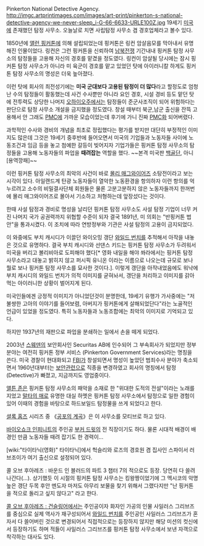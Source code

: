Pinkerton National Detective Agency.
http://imgc.artprintimages.com/images/art-print/pinkerton-s-national-detective-agency-we-never-sleep_i-G-66-6633-URLE100Z.jpg
19세기 [[미국]]에 존재했던 탐정 사무소. 오늘날로 치면 사립탐정 사무소 겸 경호업체라고 볼수 있다.

1850년에 [[앨런 핑커톤]]에 의해 설립되었는데 핑커톤은 링컨 암살음모를 막아내서 유명해진 인물이었다. 링컨은 그런 핑커톤을 신뢰하여 [[남북전쟁]] 기간내내 핑커톤 탐정 사무소의 탐정들을 고용해 자신의 경호를 맡겼을 정도였다. 링컨이 암살될 당시에는 잠시 핑커톤 탐정 사무소가 아니라 미 육군이 경호를 맡고 있었던 탓에 아이러니칼 하게도 핑커톤 탐정 사무소의 명성은 더욱 높아졌다.

이런 탓에 회사의 최전성기에는 '''미국 군대보다 고용된 탐정이 더 많다'''라고 할정도로 엄청난 수의 탐정들이 활동했는데 사건 수사뿐만 아니라 요인 경호, 시설 경비 등도 맡던 탓에 전투력도 상당한 나머지 [[오하이오]]주에서는 탐정들이 준군사조직이 되어 위험하다는 판단으로 탐정 사무소 개설을 금지했을 정도였다. 창설 때부터 북군,남군 출신을 잔뜩 고용해서 안 그래도 [[PMC]]에 가까운 모습이었는데 후기에 가니 진짜 [[PMC]]화 되어버렸다. 

과학적인 수사와 경비의 개념을 최초로 정립했다는 평가를 받지만 대단히 부정적인 이미지도 많은데 그것은 19세기 중후반에 들어오면서 미국의 기업들과 노동자들 사이에 노동조건과 임금 등을 놓고 첨예한 갈등이 빚어지자 기업가들은 핑커톤 탐정 사무소의 탐정들을 고용해 노동자들의 파업을 '''때려잡는''' 역할을 했다. ~~본격 미국판 [[백골단]], 아니 [용역깡패]~~

이런 핑커톤 탐정 사무소의 최악의 사건이 바로 [[몰리 매그와이어즈]] 소탕전이라고 보는 시각이 있다. 아일랜드계 탄광 노동자들이 열악한 노동환경을 항의하자 이런 항의를 억누르려고 소수의 비밀결사단체 회원들은 물론 고분고분하지 않은 노동자들까지 한꺼번에 몰리 매그와이어즈로 몰아서 기소하고 처형하는데 앞장섰다는 것이다.

한때 사설 탐정과 경비로 명성을 날리던 핑커톤 탐정 사무소도 사설 탐정 기업이 너무 커진 나머지 국가 공권력까지 위협할 수준이 되자 결국 1891년, 미 의회는 "반핑커톤 법안"을 통과시켰다. 이 조치에 따라 연방정부와 기관은 사설 탐정의 고용이 금지되었다.

이 와중에도 부치 캐시디가 이끌던 와이오밍 갱단 [[와일드 번치]]를 추적해서 아작을 내놓은 것으로 유명하다. 결국 부치 캐시디와 선댄스 키드는 핑커톤 탐정 사무소가 두려워서 미국을 버리고 볼리비아로 도피해야 했다[* 영화 내일을 해야 쏴라에서는 핑커톤 탐정 사무소라고 대놓고 밝히지 않고 퍼시픽 유니온 이라는 이름으로 나오는데 규모로 보나 뭘로 보나 핑커톤 탐정 사무소를 묘사한 것이다.]. 이렇게 갱단을 아작내었음에도 워낙에 부치 캐시디의 와일드 번치가 의적 이미지를 굳혀놔서, 갱단을 처리하고 이미지를 갉아먹는 아이러니한 상황이 벌어지게 된다. 

미국인들에겐 긍정적 이미지가 아니었던것이 분명한데, 19세기 유행가 가사중에는 "저 불쌍한 고아의 이야기를 들어보렴, 아버지가 핑커톤에게 살해되었단다"라는 노골적인 언급이 있었을 정도였다. 특히 노동자들과 노동조합에는 최악의 이미지로 기억되고 있다.

하지만 1937년의 재판으로 파업을 분쇄하는 일에서 손을 떼게 되었다.

2003년 [[스웨덴]]의 보안회사인 Securitas AB에 인수되어 그 부속회사가 되었지만 정부 분야는 여전히 핑커톤 정부 서비스 (Pinkerton Government Services)라는 명칭을 쓴다. 미국 경찰이 현대화되고 [[FBI]]가 창설되면서 명성이 높았던 범죄수사 분야가 축소되면서 1960년대부터는 [[보안]]관련으로 직종을 변경하였고 회사의 명칭에서 탐정 (Detective)가 빠졌고, 지금까지도 영업중이다.


[[앨튼 존]]은 핑커톤 탐정 사무소의 패악을 소재로 한 "위대한 도적의 전설"이라는 노래를 지었고 [[말타의 매]]로 유명한 대실 하멧은 핑커톤 탐정 사무소에서 탐정으로 일한 경험이 있어 이때의 경험을 바탕으로 하드보일드 탐정물을 쓰게 되었다고 한다. 

[[셜록 홈즈]] 시리즈 중 《[[공포의 계곡]]》은 이 사무소를 모티브로 하고 있다.

[[바이오쇼크 인피니트]]의 주인공 [[부커 드윗]]의 전 직장이기도 하다. 물론 시대적 배경이 배경인 만큼 노동자들 때려 잡기도 한 경력이...

[wiki:"타이타닉(영화)" 타이타닉]에서 헉슬리와 로즈의 경호원 겸 집사인 스파이서 러브조이가 여기 출신으로 설정되어 있다.

콜 오브 후아레즈 : 바운드 인 블러드의 파트 3 챕터 7의 적으로도 등장. 당연히 다 쓸려나간다(...). 상기했듯 이 시절의 핑커톤 탐정 사무소는 킹왕짱이었기에 그 멕시코의 악명높은 갱단 두목 후안 멘도자 마저도 아무리 보물을 찾기 위해서 그랬다지만 "난 핑커톤을 적으로 돌리고 싶지 않다고" 라고 한다. 

[[콜 오브 후아레즈 : 건슬링어]]에서는 주인공이자 화자인 가공의 인물 사일러스 그리브즈를 중심으로 실제 역사가 재구성되어서 [[와일드 번치]]를 주인공인 사일러스 그리브즈가 혼자서 다 쓸어버린 것으로 변경되어서 직접적으로는 등장하지 않지만 해당 미션의 컷신에서 등장하기도 하며 적들이 사일러스 그리브즈를 핑커톤 탐정 사무소에서 보낸 자객으로 착각하는 대사도 있다.
